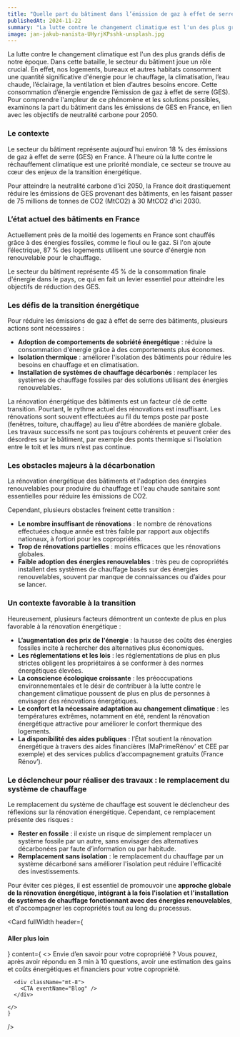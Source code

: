 ```yaml
---
title: "Quelle part du bâtiment dans l’émission de gaz à effet de serre en France et comment la réduire ?"
publishedAt: 2024-11-22
summary: "La lutte contre le changement climatique est l'un des plus grands défis de notre époque. Dans cette bataille, le secteur du bâtiment joue un rôle crucial. En effet, nos logements, bureaux et autres habitats consomment une quantité significative d'énergie pour le chauffage, la climatisation, l’eau chaude, l’éclairage, la ventilation et bien d’autres besoins encore. Cette consommation d’énergie engendre l’émission de gaz à effet de serre (GES). Pour comprendre l'ampleur de ce phénomène et les solutions possibles, examinons la part du bâtiment dans les émissions de GES en France, en lien avec les objectifs de neutralité carbone pour 2050."
image: jan-jakub-nanista-UHyrjKPsshk-unsplash.jpg
---
```


La lutte contre le changement climatique est l'un des plus grands défis de notre époque. Dans cette bataille, le secteur du bâtiment joue un rôle crucial. En effet, nos logements, bureaux et autres habitats consomment une quantité significative d'énergie pour le chauffage, la climatisation, l’eau chaude, l’éclairage, la ventilation et bien d’autres besoins encore. Cette consommation d’énergie engendre l’émission de gaz à effet de serre (GES). Pour comprendre l'ampleur de ce phénomène et les solutions possibles, examinons la part du bâtiment dans les émissions de GES en France, en lien avec les objectifs de neutralité carbone pour 2050.

### Le contexte

Le secteur du bâtiment représente aujourd'hui environ 18 % des émissions de gaz à effet de serre (GES) en France. À l'heure où la lutte contre le réchauffement climatique est une priorité mondiale, ce secteur se trouve au cœur des enjeux de la transition énergétique. 

Pour atteindre la neutralité carbone d'ici 2050, la France doit drastiquement réduire les émissions de GES provenant des bâtiments, en les faisant passer de 75 millions de tonnes de CO2 (MtCO2) à 30 MtCO2 d'ici 2030.

### L’état actuel des bâtiments en France

Actuellement près de la moitié des logements en France sont chauffés grâce à des énergies fossiles, comme le fioul ou le gaz. Si l'on ajoute l’électrique, 87 % des logements utilisent une source d'énergie non renouvelable pour le chauffage. 

Le secteur du bâtiment représente 45 % de la consommation finale d'énergie dans le pays, ce qui en fait un levier essentiel pour atteindre les objectifs de réduction des GES.

### Les défis de la transition énergétique

Pour réduire les émissions de gaz à effet de serre des bâtiments, plusieurs actions sont nécessaires :

- **Adoption de comportements de sobriété énergétique** : réduire la consommation d'énergie grâce à des comportements plus économes.
- **Isolation thermique** : améliorer l'isolation des bâtiments pour réduire les besoins en chauffage et en climatisation.
- **Installation de systèmes de chauffage décarbonés** : remplacer les systèmes de chauffage fossiles par des solutions utilisant des énergies renouvelables.

La rénovation énergétique des bâtiments est un facteur clé de cette transition. Pourtant, le rythme actuel des rénovations est insuffisant. Les rénovations sont souvent effectuées au fil du temps poste par poste (fenêtres, toiture, chauffage) au lieu d'être abordées de manière globale. Les travaux successifs ne sont pas toujours cohérents et peuvent créer des désordres sur le bâtiment, par exemple des ponts thermique si l’isolation entre le toit et les murs n’est pas continue.

### Les obstacles majeurs à la décarbonation

La rénovation énergétique des bâtiments et l'adoption des énergies renouvelables pour produire du chauffage et l'eau chaude sanitaire sont essentielles pour réduire les émissions de CO2. 

Cependant, plusieurs obstacles freinent cette transition :

- **Le nombre insuffisant de rénovations** : le nombre de rénovations effectuées chaque année est très faible par rapport aux objectifs nationaux, à fortiori pour les copropriétés.
- **Trop de rénovations partielles** : moins efficaces que les rénovations globales.
- **Faible adoption des énergies renouvelables** : très peu de copropriétés installent des systèmes de chauffage basés sur des énergies renouvelables, souvent par manque de connaissances ou d’aides pour se lancer.

### Un contexte favorable à la transition

Heureusement, plusieurs facteurs démontrent un contexte de plus en plus favorable à la rénovation énergétique :

- **L’augmentation des prix de l'énergie** : la hausse des coûts des énergies fossiles incite à rechercher des alternatives plus économiques.
- **Les réglementations et les lois** : les réglementations de plus en plus strictes obligent les propriétaires à se conformer à des normes énergétiques élevées.
- **La conscience écologique croissante** : les préoccupations environnementales et le désir de contribuer à la lutte contre le changement climatique poussent de plus en plus de personnes à envisager des rénovations énergétiques.
- **Le confort et la nécessaire adaptation au changement climatique** : les températures extrêmes, notamment en été, rendent la rénovation énergétique attractive pour améliorer le confort thermique des logements.
- **La disponibilité des aides publiques** : l’État soutient la rénovation énergétique à travers des aides financières (MaPrimeRénov’ et CEE par exemple) et des services publics d’accompagnement gratuits (France Rénov’).

### Le déclencheur pour réaliser des travaux : le remplacement du système de chauffage

Le remplacement du système de chauffage est souvent le déclencheur des réflexions sur la rénovation énergétique. Cependant, ce remplacement présente des risques :

- **Rester en fossile** : il existe un risque de simplement remplacer un système fossile par un autre, sans envisager des alternatives décarbonées par faute d’information ou par habitude.
- **Remplacement sans isolation** : le remplacement du chauffage par un système décarboné sans améliorer l'isolation peut réduire l'efficacité des investissements.

Pour éviter ces pièges, il est essentiel de promouvoir une **approche globale de la rénovation énergétique, intégrant à la fois l'isolation et l'installation de systèmes de chauffage fonctionnant avec des énergies renouvelables**, et d'accompagner les copropriétés tout au long du processus.

<Separateur niveau="16" />

<Card
    fullWidth
    header={<h4>Aller plus loin</h4>}
    content={
      <>
        Envie d’en savoir pour votre copropriété ? Vous pouvez, après avoir répondu en 3 min à 10 questions, avoir une estimation des gains et coûts énergétiques et financiers pour votre copropriété.

      <div className="mt-8">
        <CTA eventName="Blog" />
      </div>

    </>
    }
 />